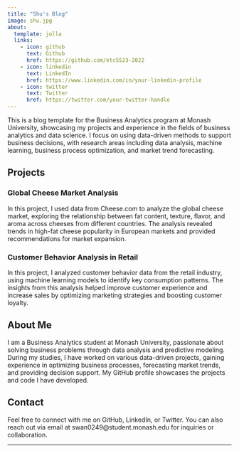 ```yaml
---
title: "Shu's Blog"
image: shu.jpg
about:
  template: jolla
  links:
    - icon: github
      text: Github
      href: https://github.com/etc5523-2022
    - icon: linkedin
      text: LinkedIn
      href: https://www.linkedin.com/in/your-linkedin-profile
    - icon: twitter
      text: Twitter
      href: https://twitter.com/your-twitter-handle
---
```


This is a blog template for the Business Analytics program at Monash University, showcasing my projects and experience in the fields of business analytics and data science. I focus on using data-driven methods to support business decisions, with research areas including data analysis, machine learning, business process optimization, and market trend forecasting.

## Projects

### Global Cheese Market Analysis
In this project, I used data from Cheese.com to analyze the global cheese market, exploring the relationship between fat content, texture, flavor, and aroma across cheeses from different countries. The analysis revealed trends in high-fat cheese popularity in European markets and provided recommendations for market expansion.


### Customer Behavior Analysis in Retail
In this project, I analyzed customer behavior data from the retail industry, using machine learning models to identify key consumption patterns. The insights from this analysis helped improve customer experience and increase sales by optimizing marketing strategies and boosting customer loyalty.


## About Me

I am a Business Analytics student at Monash University, passionate about solving business problems through data analysis and predictive modeling. During my studies, I have worked on various data-driven projects, gaining experience in optimizing business processes, forecasting market trends, and providing decision support. My GitHub profile showcases the projects and code I have developed.

## Contact

Feel free to connect with me on GitHub, LinkedIn, or Twitter. You can also reach out via email at swan0249@student.monash.edu for inquiries or collaboration.

---
